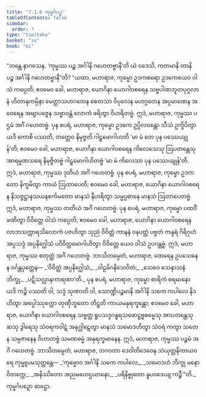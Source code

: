 ```yaml
---
title: "7.1.6 ကုမ္မင်္ဂပဉှ"
tableOfContents: false
sidebar:
  order: 7
type: "tipitaka"
basket: "su"
book: "mi"
---
```



<DynamicBreadcrumb />

<Division number="230" book="mi">

<Paragraph number="1682" book="mi">
“ဘန္တေ နာဂသေန, ‘ကုမ္မဿ ပဉ္စ အင်္ဂါနိ ဂဟေတဗ္ဗာနီ’တိ ယံ ဝဒေသိ, ကတမာနိ တာနိ ပဉ္စ အင်္ဂါနိ ဂဟေတဗ္ဗာနီ”တိ? “ယထာ, မဟာရာဇ, ကုမ္မော ဥဒကစရော ဥဒကေယေဝ ဝါသံ ကပ္ပေတိ; ဧဝမေဝ ခေါ, မဟာရာဇ, ယောဂိနာ ယောဂါဝစရေန သဗ္ဗပါဏဘူတပုဂ္ဂလာနံ ဟိတာနုကမ္ပိနာ မေတ္တာသဟဂတေန စေတသာ ဝိပုလေန မဟဂ္ဂတေန အပ္ပမာဏေန အဝေရေန အဗျာပဇ္ဇေန သဗ္ဗာဝန္တံ လောကံ ဖရိတွာ ဝိဟရိတဗ္ဗံ. ဣဒံ, မဟာရာဇ, ကုမ္မဿ ပဌမံ အင်္ဂံ ဂဟေတဗ္ဗံ.
</Paragraph>

<Paragraph number="1683" book="mi">
ပုန စပရံ, မဟာရာဇ, ကုမ္မော ဥဒကေ ဥပ္ပိလဝန္တော သီသံ ဥက္ခိပိတွာ ယဒိ ကောစိ ပဿတိ, တတ္ထေဝ နိမုဇ္ဇတိ ဂါဠှမောဂါဟတိ ‘မာ မံ တေ ပုန ပဿေယျုန်’တိ; ဧဝမေဝ ခေါ, မဟာရာဇ, ယောဂိနာ ယောဂါဝစရေန ကိလေသေသု ဩပတန္တေသု အာရမ္မဏသရေ နိမုဇ္ဇိတဗ္ဗံ ဂါဠှမောဂါဟိတဗ္ဗံ ‘မာ မံ ကိလေသာ ပုန ပဿေယျုန်’တိ. ဣဒံ, မဟာရာဇ, ကုမ္မဿ ဒုတိယံ အင်္ဂံ ဂဟေတဗ္ဗံ.
</Paragraph>

<Paragraph number="1684" book="mi">
ပုန စပရံ, မဟာရာဇ, ကုမ္မော ဥဒကတော နိက္ခမိတွာ ကာယံ ဩတာပေတိ; ဧဝမေဝ ခေါ, မဟာရာဇ, ယောဂိနာ ယောဂါဝစရေန နိသဇ္ဇဋ္ဌာနသယနစင်္ကမတော မာနသံ နီဟရိတွာ သမ္မပ္ပဓာနေ မာနသံ ဩတာပေတဗ္ဗံ. ဣဒံ, မဟာရာဇ, ကုမ္မဿ တတိယံ အင်္ဂံ ဂဟေတဗ္ဗံ.
</Paragraph>

<Paragraph number="1685" book="mi">
ပုန စပရံ, မဟာရာဇ, ကုမ္မော ပထဝိံ ခဏိတွာ ဝိဝိတ္တေ ဝါသံ ကပ္ပေတိ; ဧဝမေဝ ခေါ, မဟာရာဇ, ယောဂိနာ ယောဂါဝစရေန လာဘသက္ကာရသိလောကံ ပဇဟိတွာ သုညံ ဝိဝိတ္တံ ကာနနံ ဝနပတ္ထံ ပဗ္ဗတံ ကန္ဒရံ ဂိရိဂုဟံ အပ္ပသဒ္ဒံ အပ္ပနိဂ္ဃေါသံ ပဝိဝိတ္တမောဂါဟိတွာ ဝိဝိတ္တေ ယေဝ ဝါသံ ဥပဂန္တဗ္ဗံ. ဣဒံ, မဟာရာဇ, ကုမ္မဿ စတုတ္ထံ အင်္ဂံ ဂဟေတဗ္ဗံ. ဘာသိတမ္ပေတံ, မဟာရာဇ, ထေရေန ဥပသေနေန ဝင်္ဂန္တပုတ္တေန—
</Paragraph>

<Paragraph number="1686" type="verses" book="mi">
_‘ဝိဝိတ္တံ အပ္ပနိဂ္ဃေါသံ,_  
_ဝါဠမိဂနိသေဝိတံ;_  
_သေဝေ သေနာသနံ ဘိက္ခု,_  
_ပဋိသလ္လာနကာရဏာ’တိ._  

</Paragraph>

<Paragraph number="1687" book="mi">
ပုန စပရံ, မဟာရာဇ, ကုမ္မော စာရိကံ စရမာနော ယဒိ ကဉ္စိ ပဿတိ ဝါ, သဒ္ဒံ သုဏာတိ ဝါ, သောဏ္ဍိပဉ္စမာနိ အင်္ဂါနိ သကေ ကပါလေ နိဒဟိတွာ အပ္ပေါဿုက္ကော တုဏှီဘူတော တိဋ္ဌတိ ကာယမနုရက္ခန္တော; ဧဝမေဝ ခေါ, မဟာရာဇ, ယောဂိနာ ယောဂါဝစရေန သဗ္ဗတ္ထ ရူပသဒ္ဒဂန္ဓရသဖောဋ္ဌဗ္ဗဓမ္မေသု အာပတန္တေသု ဆသု ဒွါရေသု သံဝရကဝါဋံ အနုဂ္ဃါဋေတွာ မာနသံ သမောဒဟိတွာ သံဝရံ ကတွာ သတေန သမ္ပဇာနေန ဝိဟာတဗ္ဗံ သမဏဓမ္မံ အနုရက္ခမာနေန. ဣဒံ, မဟာရာဇ, ကုမ္မဿ ပဉ္စမံ အင်္ဂံ ဂဟေတဗ္ဗံ. ဘာသိတမ္ပေတံ, မဟာရာဇ, ဘဂဝတာ ဒေဝါတိဒေဝေန သံယုတ္တနိကာယဝရေ ကုမ္မူပမသုတ္တန္တေ—
</Paragraph>

<Paragraph number="1688" type="verses" book="mi">
_‘ကုမ္မောဝ အင်္ဂါနိ သကေ ကပါလေ,_  
_သမောဒဟံ ဘိက္ခု မနောဝိတက္ကေ;_  
_အနိဿိတော အညမဟေဌယာနော,_  
_ပရိနိဗ္ဗုတော နူပဝဒေယျ ကဉ္စီ’”တိ._  


</Paragraph>
</Division>

<Paragraph number="1689" type="center" book="mi">
ကုမ္မင်္ဂပဉှော ဆဋ္ဌော.
</Paragraph>